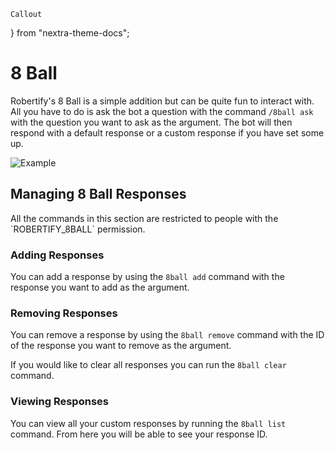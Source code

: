     Callout
} from "nextra-theme-docs";

# 8 Ball

Robertify's 8 Ball is a simple addition but can be quite fun to interact with.
All you have to do is ask the bot a question with the command `/8ball ask` with the question you want to ask as the argument.
The bot will then respond with a default response or a custom response if you have set some up.

![Example](https://i.imgur.com/zLYpZVV.gif)

## Managing 8 Ball Responses
<Callout type='warning'>
    All the commands in this section are restricted to people with the `ROBERTIFY_8BALL` permission.
</Callout>

### Adding Responses

You can add a response by using the `8ball add` command with the response you want to add as the argument.

### Removing Responses

You can remove a response by using the `8ball remove` command with the ID of the response you want to remove as the argument.

If you would like to clear all responses you can run the `8ball clear` command.

### Viewing Responses

You can view all your custom responses by running the `8ball list` command. From here you will be able to see your response ID.